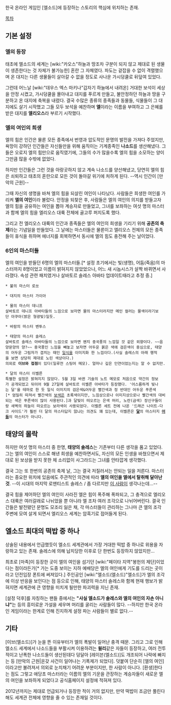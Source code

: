 한국 온라인 게임인 [엘소드]에 등장하는 스토리의 핵심에 위치하는 존재. 

[[목차]]

== 기본 설정 ==
=== 엘의 등장 ===
태초에 엘소드의 세계는 [wiki:"카오스"하늘과 땅조차 구분이 되지 않고 제대로 된 생물이 생존한다는 것 자체가 불가능한] 혼란 그 자체였다. 파도는 겉잡을 수 없이 격렬했으며 온 대지는 다른 생물들이 살아갈 수 없을 정도로 사나운 가시덩쿨로 뒤덮여 있었다. 

그런데 어느날 [wiki:"데우스 엑스 마키나"갑자기 하늘에서 내려온] 거대한 보석이 세상을 안정 시켰고, 가시덩쿨을 몰아내고 대지를 푸르게 만들고, 불안정하던 하늘과 땅을 구분하고 온 대지에 축복을 내렸다. 결국 수많은 종류의 종족들과 동물들, 식물들이 그 대지에도 살기 시작했고 그들 모두 보석을 예찬하며 '''엘'''이라는 이름을 부여하고 그 은혜를 받은 대지를 '''엘리오스'''라 부르기 시작했다.

=== 엘의 여인의 희생 ===
엘의 힘은 인간은 물론 모든 종족에서 번영과 압도적인 문명의 발전을 가져다 주었지만, 욕망이 강하던 인간들은 자신들만을  위해 움직이는 기계종족인 '''나소드'''를 생산해냈다. 그들은 오로지 엘의 힘만으로 움직였기에, 그들의 수가 많을수록 엘의 힘을 소모하는 양이 그만큼 많을 수밖에 없었다.

하지만 인간들은 그런 것을 아랑곳하지 않고 계속 나소드를 양산해냈고, 당연히 엘의 힘은 쇠퇴하고 태초의 혼란으로 모든 것이 돌아갈 위기에 처하게 된다. --역시 인간이 [만악의 근원]--

그때 자신의 생명을 바쳐 엘의 힘을 되살린 여인이 나타났다. 사람들은 희생한 여인를 가리켜 '''엘의 여인'''이라 불렀다. 안정을 되찾은 후, 사람들은 엘의 여인의 의지를 받들고자 엘의 힘을 공유하는 여인을 뽑아 계승자로 만들었고, 그녀를 보좌하는 여섯 명의 마스터과 함께 엘의 힘을 엘리오스 대륙 전체에 골고루 퍼지도록 했다.

그리고 전 엘리오스 대륙의 인간과 종족들은 엘의 여인의 희생을 기리기 위해 '''공존의 축제'''라는 기념일을 만들었다. 그 날에는 마스터들은 물론이고 엘리오스 전체의 모든 종족들이 휴식을 취하며 에너지를 회복하면서 동시에 엘의 힘도 충전해 주는 날이었다. 

=== 6인의 마스터들 ===
엘의 여인을 받들던 6명의 엘의 마스터들.[* 설정 초기에서는 빛(생명), 어둠(죽음)의 마스터까지 8명이었고 이름이 밝혀지지 않았었으나, 어느 새 시놉시스가 살짝 바뀌면서 사라졌다. 속성 관련 패치였거나 살바토르 솔레스 아바타 업데이트때라고 추정 중.]

 * 불의 마스터 로쏘

 * 대지의 마스터 가이아

 * 물의 마스터 데니프
 살바토르 데니프 아바타들의 느낌으로 보자면 물의 마스터라지만 메인 컬러는 물색이라기보단 아쿠아(밝은 형광빛)일듯.

 * 바람의 마스터 벤투스

 * 태양의 마스터 솔레스
 살바토르 솔레스 아바타들의 느낌으로 보자면 왠지 중국풍의 느낌일 것 같은 외향이다. ~~음양문양의 양?~~ 중국풍인 느낌을 빼놓고 보자면 어두운 붉은 색에 검은색이 중심으로, 태양의 어두운 그림자가 겹치는 때인 [[일식]]을 이미지화 한 느낌이다.(사실 솔레스의 아래 행적을 보면 상당히 제대로 노린 색상이다.)
 의외로 '''이브와 접점'''이 있다(일루전 스팅어 메모). 얼마나 깊은 인연이었는지는 알 수 없지만.

 * 달의 마스터 이벨른
 특별한 설정은 밝혀지지 않았다. 5월 3일 바뀐 기술의 노트 메모로 처음으로 약간의 정보가 공개되었고 뒤이어 9월 27일에 살바토르 이벨른 아바타가 등장했다. '어스름하게 빛나는 달'을 테마로 한 듯 일식 이미지의 검은색&어두운 빨간색과 정 반대인 어두운 푸른색[* 엄밀히 따져서 빨간색의 [[보색]]은 초록색이지만, 느낌상으로나 이미지상으로나 빨간색의 대비되는 색은 푸른색이 많이 사용된다.]과 달빛이 떠오르는 은색 머리, 노란(금색) 장신구들이랑 새벽의 하늘이 떠오르는 보라색이 사용되었다. 이벨른 세트 전에 나온 '드래곤 나이트-다크 사이드'가 훨씬 더 달의 마스터답지 않냐는 의견도 꽤 있는데, 이벨른은 '''[[달]]'''의 마스터지 '''[[어둠]]'''의 마스터가 아니다.

== 태양의 몰락 == 
하지만 여섯 명의 마스터 중 한명, '''태양의 솔레스'''는 기존부터 다른 생각을 품고 있었다. 그는 엘의 여인이 스스로 해낸 희생을 예찬하면서도, 자신의 모든 인생을 바쳤으면서 제대로 된 보상을 받지 못한 체 소리없이 사그라드는 그녀를 안타깝게 생각했다.

결국 그는 또 한번의 공존의 축제 날, 그는 결국 저질러서는 안되는 일을 저른다. 마스터라는 중요한 위치에 있음에도 주관적인 의견에 따라 '''엘의 여인을 엘에서 탈취해 달아난 것'''. --이 시대의 마지막 로맨티스트 솔레스 / 좀 다르지만 [[마법기사 레이어스/기타 등장인물#s-1.4|이 사람]]이 생각나는데...--

결국 힘을 제어하던 엘의 여인이 사라진 엘은 힘이 폭주해 폭파되고, 그 충격으로 엘리오스 대륙은 여러갈래로 나뉘었을 뿐 아니라 엘 조차 여러 조각으로 나뉘어버린다. 결국 인간들은 발전됐던 문명도 모조리 잃은 채, 각 마스터들이 관리하는 그나마 큰 엘의 조각 주변에 모여 살게 되면서 엘리오스 세계는 암흑기로 접어들게 된다.

== 엘소드 최대의 떡밥 중 하나 ==
상술된 내용에서 언급했듯이 엘소드 세계관에서 가장 거대한 떡밥 중 하나로 위용을 자랑하고 있는 존재. 솔레스에 의해 납치당한 이후로 단 한번도 등장하지 않았지만...

최초로 [마족]이 등장한 곳이 엘의 여인을 섬기던 [wiki:"페이타 지역"봉헌의 제단]이었다는 점이라든가[* 가는 도중 보이는 지하 예배당은 엘의 여인에게 기도를 드리는 곳이라고 던전입장 폰트에 써져있다.] 주인공인 [wiki:"엘소드(엘소드)"엘소드]가 엘의 조각에 이상 반응을 보인다는 점 등으로 인해, 태양의 마스터 솔레스와 함께 현재 행보가 밝혀지면 세계관에 큰 영향을 미치게 될만한 파괴력을 지닌 존재.

[설정 덕후]를 자칭하는 팬들 중에서는 '''"사실 엘소드가 솔레스와 엘의 여인의 자손 아니냐"'''는 등의 흥미로운 가설을 세우며 머리를 굴리는 사람들이 많다. --하지만 한국 온라인 게임이라는 한계로 인해 진지하게 설정 파는 사람들이 별로 없다.--

== 기타 ==

[이브(엘소드)]가 눈을 뜬 이유부터가 엘의 폭발이 일어난 충격 때문. 그리고 그로 인해 엘소드 세계에서 나소드들을 부활시켜 이용하려는 '''윌리'''같은 자들이 등장하고, 여러 전투적이고 난폭한 나소드들이 생산된데다 덩달아 [레이븐(엘소드)]도 개조되어 나락에 빠지는 등 [만악의 근원|온갖 사건이 일어나는 기폭제가 되었다]. 
덧붙여 단순히 [엘의 여인]이라고만 불려져서 의외로 눈치채기 어려운 부분이지만, 한 사람이 아니다. [환생]한다는 점도 그렇고 애당초 마스터라는 이름의 엘의 기운을 관장하는 계승자들이 새로운 엘의 여인을 보좌하게 되었다고 공식홈페이지 설정에 적혀져 있다. 

2012년까지는 제대로 언급되거나 등장한 적이 거의 없지만, 만약 떡밥이 조금만 풀린다 해도 세계관 전체에 영향을 줄 수 있는 존재일 것이다. 
